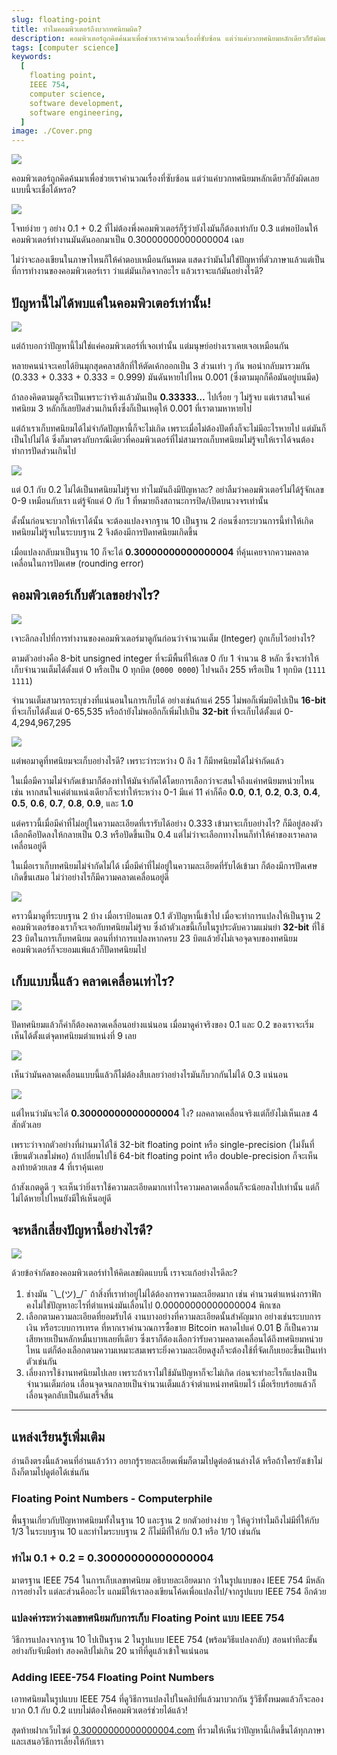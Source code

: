 ```yaml
---
slug: floating-point
title: ทำไมคอมพิวเตอร์ถึงบวกทศนิยมผิด?
description: คอมพิวเตอร์ถูกคิดค้นมาเพื่อช่วยเราคำนวณเรื่องที่ซับซ้อน แต่ว่าแค่บวกทศนิยมหลักเดียวก็ยังผิดเลย แบบนี้จะเชื่อได้หรอ?
tags: [computer science]
keywords:
  [
    floating point,
    IEEE 754,
    computer science,
    software development,
    software engineering,
  ]
image: ./Cover.png
---
```



![](Cover.png)

คอมพิวเตอร์ถูกคิดค้นมาเพื่อช่วยเราคำนวณเรื่องที่ซับซ้อน แต่ว่าแค่บวกทศนิยมหลักเดียวก็ยังผิดเลย แบบนี้จะเชื่อได้หรอ?

<!-- truncate -->

![](1.png)

โจทย์ง่าย ๆ อย่าง 0.1 + 0.2 ที่ไม่ต้องพึ่งคอมพิวเตอร์ก็รู้ว่ายังไงมันก็ต้องเท่ากับ 0.3 แต่พอป้อนให้คอมพิวเตอร์ทำงานมันดันออกมาเป็น <Highlight>0.30000000000000004</Highlight> เฉย

ไม่ว่าจะลองเขียนในภาษาไหนก็ให้คำตอบเหมือนกันหมด แสดงว่ามันไม่ใช่ปัญหาที่ตัวภาษาแล้วแต่เป็นที่การทำงานของคอมพิวเตอร์เรา ว่าแต่มันเกิดจากอะไร แล้วเราจะแก้มันอย่างไรดี?

## ปัญหานี้ไม่ได้พบแค่ในคอมพิวเตอร์เท่านั้น!

![](2.png)

แต่ถ้าบอกว่าปัญหานี้ไม่ใช่แค่คอมพิวเตอร์ที่เจอเท่านั้น แต่มนุษย์อย่างเราเคยเจอเหมือนกัน

หลายคนน่าจะเคยได้ยินมุกสุดคลาสสิกที่ให้ตัดเค้กออกเป็น 3 ส่วนเท่า ๆ กัน พอนำกลับมารวมกัน (0.333 + 0.333 + 0.333 = 0.999) มันดันหายไปไหน 0.001 (ซึ่งตามมุกก็คือมันอยู่บนมีด)

ถ้าลองคิดตามดูก็จะเป็นเพราะว่าจริงแล้วมันเป็น **0.33333…** ไปเรื่อย ๆ ไม่รู้จบ แต่เราสนใจแค่ทศนิยม 3 หลักก็เลยปัดส่วนเกินทิ้งซึ่งก็เป็นเหตุให้ 0.001 ที่เราตามหาหายไป

แต่ถ้าเราเก็บทศนิยมได้ไม่จำกัดปัญหานี้ก็จะไม่เกิด เพราะเมื่อไม่ต้องปัดทิ้งก็จะไม่มีอะไรหายไป แต่มันก็เป็นไปไม่ได้ ซึ่งก็มาตรงกับกรณีเดียวที่คอมพิวเตอร์ที่ไม่สามารถเก็บทศนิยมไม่รู้จบให้เราได้จนต้องทำการปัดส่วนเกินไป

![](3.png)

แต่ 0.1 กับ 0.2 ไม่ได้เป็นทศนิยมไม่รู้จบ ทำไมมันถึงมีปัญหาละ? อย่าลืมว่าคอมพิวเตอร์ไม่ได้รู้จักเลข 0-9 เหมือนกับเรา แต่รู้จักแค่ 0 กับ 1 ที่หมายถึงสถานะการปิด/เปิดบนวงจรเท่านั้น

ดั้งนั้นก่อนจะบวกให้เราได้นั้น จะต้องแปลงจากฐาน 10 เป็นฐาน 2 ก่อนซึ่งกระบวนการนี้ทำให้เกิดทศนิยมไม่รู้จบในระบบฐาน 2 จึงต้องมีการปัดทศนิยมเกิดขึ้น

เมื่อแปลงกลับมาเป็นฐาน 10 ก็จะได้ **0.30000000000000004** ที่คุ้นเคยจากความคลาดเคลื่อนในการปัดเศษ (rounding error)

## คอมพิวเตอร์เก็บตัวเลขอย่างไร?

![](4.png)

เจาะลึกลงไปที่การทำงานของคอมพิวเตอร์มาดูกันก่อนว่าจำนวนเต็ม (Integer) ถูกเก็บไว้อย่างไร?

ตามตัวอย่างคือ <Highlight block>8-bit unsigned integer</Highlight> ที่จะมีพื้นที่ให้เลข 0 กับ 1 จำนวน 8 หลัก ซึ่งจะทำให้เก็บจำนวนเต็มได้ตั้งแต่ 0 หรือเป็น 0 ทุกบิต (`0000 0000`) ไปจนถึง 255 หรือเป็น 1 ทุกบิต (`1111 1111`)

จำนวนเต็มสามารถระบุช่วงที่แน่นอนในการเก็บได้ อย่างเช่นถ้าแค่ 255 ไม่พอก็เพิ่มบิตไปเป็น **16-bit** ที่จะเก็บได้ตั้งแต่ 0-65,535 หรือถ้ายังไม่พออีกก็เพิ่มไปเป็น **32-bit** ที่จะเก็บได้ตั้งแต่ 0-4,294,967,295

![](5.png)

แต่พอมาดูที่ทศนิยมจะเก็บอย่างไรดี? เพราะว่าระหว่าง 0 ถึง 1 ก็มีทศนิยมได้ไม่จำกัดแล้ว

ในเมื่อมีความไม่จำกัดเข้ามาก็ต้องทำให้มันจำกัดได้โดยการเลือกว่าจะสนใจถึงแค่ทศนิยมหน่วยไหน เช่น หากสนใจแค่ตำแหน่งเดียวก็จะทำให้ระหว่าง 0-1 มีแค่ 11 ค่าก็คือ **0.0**, **0.1**, **0.2**, **0.3**, **0.4**, **0.5**, **0.6**, **0.7**, **0.8**, **0.9**, และ **1.0**

แต่คราวนี้เมื่อมีค่าที่ไม่อยู่ในความละเอียดที่เรารับได้อย่าง 0.333 เข้ามาจะเก็บอย่างไร? ก็มีอยู่สองตัวเลือกคือปัดลงให้กลายเป็น 0.3 หรือปัดขึ้นเป็น 0.4 แต่ไม่ว่าจะเลือกทางไหนก็ทำให้ค่าของเราคลาดเคลื่อนอยู่ดี

ในเมื่อเราเก็บทศนิยมไม่จำกัดไม่ได้ เมื่อมีค่าที่ไม่อยู่ในความละเอียดที่รับได้เข้ามา ก็ต้องมีการปัดเศษเกิดขึ้นเสมอ ไม่ว่าอย่างไรก็มีความคลาดเคลื่อนอยู่ดี

![](6.png)

คราวนี้มาดูที่ระบบฐาน 2 บ้าง เมื่อเราป้อนเลข 0.1 ตัวปัญหานี้เข้าไป เมื่อจะทำการแปลงให้เป็นฐาน 2 คอมพิวเตอร์ของเราก็จะเจอกับทศนิยมไม่รู้จบ ซึ่งถ้าตัวเลขนี้เก็บในรูประดับความแม่นยำ **32-bit** ที่ใช้ 23 บิตในการเก็บทศนิยม ตอนที่ทำการแปลงหากครบ 23 บิตแล้วยังไม่เจอจุดจบของทศนิยม คอมพิวเตอร์ก็จะยอมแพ้แล้วก็ปัดทศนิยมไป

## เก็บแบบนี้แล้ว คลาดเคลื่อนเท่าไร?

![](7.png)

ปัดทศนิยมแล้วก็ค่าก็ต้องคลาดเคลื่อนอย่างแน่นอน เมื่อมาดูค่าจริงของ 0.1 และ 0.2 ของเราจะเริ่มเห็นได้ตั้งแต่จุดทศนิยมตำแหน่งที่ 9 เลย

![](8.png)

เห็นว่ามันคลาดเคลื่อนแบบนี้แล้วก็ไม่ต้องสืบเลยว่าอย่างไรมันก็บวกกันไม่ได้ 0.3 แน่นอน

![](9.png)

แต่ไหนว่ามันจะได้ **0.30000000000000004** ไง? ผลคลาดเคลื่อนจริงแต่ก็ยังไม่เห็นเลข 4 สักตัวเลย

เพราะว่าจากตัวอย่างที่ผ่านมาได้ใช้ <Highlight block>32-bit floating point</Highlight> หรือ <Highlight>single-precision</Highlight> (ไม่งั้นที่เขียนตัวเลขไม่พอ) ถ้าเปลี่ยนไปใช้ <Highlight block>64-bit floating point</Highlight> หรือ <Highlight>double-precision</Highlight> ก็จะเห็นลงท้ายด้วยเลข 4 ที่เราคุ้นเคย

ถ้าสังเกตดูดี ๆ จะเห็นว่ายิ่งเราใช้ความละเอียดมากเท่าไรความคลาดเคลื่อนก็จะน้อยลงไปเท่านั้น แต่ก็ไม่ได้หายไปไหนยังมีให้เห็นอยู่ดี

## จะหลีกเลี่ยงปัญหานี้อย่างไรดี?

![](10.png)

ด้วยข้อจำกัดของคอมพิวเตอร์ทำให้คิดเลขผิดแบบนี้ เราจะแก้อย่างไรดีละ?

1. <Highlight>ช่างมัน ¯\\\_(ツ)\_/¯</Highlight> ถ้าสิ่งที่เราทำอยู่ไม่ได้ต้องการความละเอียดมาก
   เช่น คำนวนตำแหน่งกราฟิก คงไม่ใช่ปัญหาอะไรที่ตำแหน่งมันเลื่อนไป 0.00000000000000004
   พิกเซล
2. <Highlight>เลือกตามความละเอียดที่ยอมรับได้</Highlight> งานบางอย่างที่ความละเอียดนั้นสำคัญมาก
   อย่างเช่นระบบการเงิน หรือระบบการเทรด ที่หากเราคำนวณการซื้อขาย Bitcoin พลาดไปแค่
   0.01 ₿ ก็เป็นความเสียหายเป็นหลักหมื่นบาทเลยที่เดียว ซึ่งเราก็ต้องเลือกว่ารับความคลาดเคลื่อนได้ถึงทศนิยมหน่วยไหน
   แต่ก็ต้องเลือกตามความเหมาะสมเพราะยิ่งความละเอียดสูงก็จะต้องใช้ที่จัดเก็บเยอะขึ้นเป็นเท่าตัวเช่นกัน
3. <Highlight>เลี่ยงการใช้งานทศนิยมไปเลย</Highlight> เพราะถ้าเราไม่ใช้มันปัญหาก็จะไม่เกิด
   ก่อนจะทำอะไรก็แปลงเป็นจำนวนเต็มก่อน เลื่อนจุดจนกลายเป็นจำนวนเต็มแล้วจำตำแหน่งทศนิยมไว้
   เมื่อเรียบร้อยแล้วก็เลื่อนจุดกลับเป็นอันเสร็จสิ้น

---

## แหล่งเรียนรู้เพิ่มเติม

อ่านถึงตรงนี้แล้วคนที่อ่านแล้วว้าว อยากรู้รายละเอียดเพิ่มก็ตามไปดูต่อด้านล่างได้ หรือถ้าใครยังเข้าไม่ถึงก็ตามไปดูต่อได้เช่นกัน

### Floating Point Numbers - Computerphile

พื้นฐานเกี่ยวกับปัญหาทศนิยมทั้งในฐาน 10 และฐาน 2 ยกตัวอย่างง่าย ๆ ให้ดูว่าทำไมถึงไม่มีที่ให้กับ 1/3 ในระบบฐาน 10 และทำไมระบบฐาน 2 ก็ไม่มีที่ให้กับ 0.1 หรือ 1/10 เช่นกัน

<YouTubeEmbed videoId="PZRI1IfStY0" />

### ทำไม 0.1 + 0.2 = 0.30000000000000004

มาตรฐาน IEEE 754 ในการเก็บเลขทศนิยม อธิบายละเอียดมาก ว่าในรูปแบบของ IEEE 754 มีหลักการอย่างไร แต่ละส่วนคืออะไร แถมมีให้เราลองเขียนโค้ดเพื่อแปลงไป/จากรูปแบบ IEEE 754 อีกด้วย

<YouTubeEmbed videoId="wPBjd-vb9eI" />

### แปลงค่าระหว่างเลขทศนิยมกับการเก็บ Floating Point แบบ IEEE 754

วิธีการแปลงจากฐาน 10 ไปเป็นฐาน 2 ในรูปแบบ IEEE 754 (พร้อมวิธีแปลงกลับ) สอนทำทีละขั้นอย่างกับจับมือทำ สองคลิปไม่เกิน 20 นาทีที่ดูแล้วเข้าใจแน่นอน

<YouTubeEmbed videoId="8afbTaA-gOQ" />

<YouTubeEmbed videoId="LXF-wcoeT0o" />

### Adding IEEE-754 Floating Point Numbers

เอาทศนิยมในรูปแบบ IEEE 754 ที่ดูวิธีการแปลงไปในคลิปที่แล้วมาบวกกัน รู้วิธีทั้งหมดแล้วก็จะลองบวก 0.1 กับ 0.2 แบบไม่ต้องให้คอมพิวเตอร์ช่วยได้แล้ว!

<YouTubeEmbed videoId="mKJiD2ZAlwM" />

สุดท้ายฝากเว็บไซต์ [0.30000000000000004.com](https://0.30000000000000004.com) ที่รวมให้เห็นว่าปัญหานี้เกิดขึ้นได้ทุกภาษา และเสนอวิธีการเลี่ยงให้กับเรา
